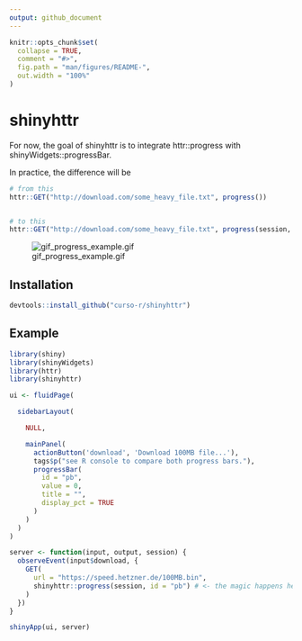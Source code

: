 ```yaml
---
output: github_document
---
```


<!-- README.md is generated from README.Rmd. Please edit that file -->

```r
knitr::opts_chunk$set(
  collapse = TRUE,
  comment = "#>",
  fig.path = "man/figures/README-",
  out.width = "100%"
)
```

# shinyhttr

For now, the goal of shinyhttr is to integrate httr::progress with shinyWidgets::progressBar.

In practice, the difference will be

```r
# from this
httr::GET("http://download.com/some_heavy_file.txt", progress())


# to this
httr::GET("http://download.com/some_heavy_file.txt", progress(session, id = "my_progress_bar1"))
```


![gif_progress_example.gif](img/gif_progress_example.gif)

## Installation

```r
devtools::install_github("curso-r/shinyhttr")
```

## Example

```r
library(shiny)
library(shinyWidgets)
library(httr)
library(shinyhttr)

ui <- fluidPage(

  sidebarLayout(

    NULL,

    mainPanel(
      actionButton('download', 'Download 100MB file...'),
      tags$p("see R console to compare both progress bars."),
      progressBar(
        id = "pb",
        value = 0,
        title = "",
        display_pct = TRUE
      )
    )
  )
)

server <- function(input, output, session) {
  observeEvent(input$download, {
    GET(
      url = "https://speed.hetzner.de/100MB.bin",
      shinyhttr::progress(session, id = "pb") # <- the magic happens here. progress() now has session and id args
    )
  })
}

shinyApp(ui, server)
```

